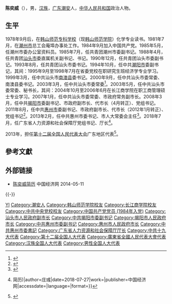 '''陈奕威'''（{{bd|1962年|4月||catIdx=Chen陈}}），男，[[汉族|汉族]]，[[广东|广东]][[潮安|潮安]]人，[[中华人民共和国|中华人民共和国]]政治人物。

== 生平 ==
1978年9月后，在[[韩山师范专科学校|韩山师范专科学校]]（现[[韩山师范学院|韩山师范学院]]）化学专业读书。1981年7月，在[[潮州市|潮州市]]总工会庵埠办事处工作。1984年9月加入中国共产党。1985年5月，任潮州市委办公室资料员。1985年7月，任共青团潮州市委副书记。1988年4月，任共青团[[汕头市|汕头市]]委直属机关副书记、书记。1990年12月，任共青团汕头市委副书记。1993年8月，任共青团汕头市委书记。1994年10月，任中共[[潮阳市|潮阳市]]委副书记，其间：1995年9月至1998年7月在省委党校在职研究生班经济学专业学习。1999年3月，任中共汕头市[[南澳县|南澳县]]委书记。2000年9月，任中共汕头市委常委、南澳县委书记。2003年3月，任中共汕头市委常委<ref>{{Cite web|url=http://hz.southcn.com/content/2016-11/30/content_160742719_2.htm|title=附详细简历！惠州新一届市委领导班子出炉|accessdate=2018-03-25|last=谢志清|work=惠州新闻_南方网|archive-date=2018-03-25|archive-url=https://web.archive.org/web/20180325111135/http://hz.southcn.com/content/2016-11/30/content_160742719_2.htm|dead-url=no}}</ref>。2003年5月，任中共汕头市委常委、秘书长，其间：2004年10月至2006年6月在长江商学院在职工商管理硕士专业学习。2007年1月，任中共汕头市委常委、市政府常务副市长。2008年3月，任中共[[揭阳市|揭阳市]]委副书记、市政府副市长、代市长（4月转正）、党组书记。2011年8月，任中共[[惠州市|惠州市]]委副书记、市政府副市长、代市长（2012年1月转正）、党组书记<ref>{{Cite web|url=http://www.chinanews.com/gn/2013/05-18/4832023.shtml|title=陈奕威当选广东惠州人大常委会主任 麦教猛任市长-中新网|accessdate=2018-03-25|last=chinanews|work=中国新闻网|archive-date=2018-03-25|archive-url=https://web.archive.org/web/20180325171412/http://www.chinanews.com/gn/2013/05-18/4832023.shtml|dead-url=no}}</ref>。2013年2月，任中共惠州市委书记、市人大常委会主任<ref>{{cite web|accessdate=2014-06-10|url=http://district.ce.cn/newarea/sddy/201302/08/t20130208_24106695.shtml|title=陈奕威接替黄业斌任惠州市委书记|publisher=中国经济网|archive-date=2014-05-03|archive-url=https://web.archive.org/web/20140503035543/http://district.ce.cn/newarea/sddy/201302/08/t20130208_24106695.shtml|dead-url=no}}</ref>。2018年7月，任广东省人力资源和社会保障厅党组书记、厅长<ref>{{Cite news|url=http://district.ce.cn/newarea/sddy/201807/27/t20180727_29868387.shtml|title=陈奕威任广东省人社厅厅长 黄汉标不再担任(图{{!}}简历)|author=庄彧|date=2018-07-27|work=|publisher=中国经济网|accessdate=|language=|format=}}</ref>。

2013年，担任[[第十二届全国人民代表大会|第十二届全国人民代表大会]]广东地区代表<ref>{{cite news|title=全国人大代表信息-陈奕威|url= http://210.82.31.1:8084/delegate/viewDelegate.action?dbid=121851|accessdate=2013-04-05|newspaper=全国人大网|archive-url=https://web.archive.org/web/20160602231410/http://www.npc.gov.cn/delegate/viewDelegate.action?dbid=121851|archive-date=2016-06-02|dead-url=yes}}</ref>。

== 參考文獻 ==
{{reflist}}

== 外部链接 ==
* [http://district.ce.cn/newarea/sddy/201304/19/t20130419_24307869.shtml 陈奕威简历 ] {{Wayback|url=http://district.ce.cn/newarea/sddy/201304/19/t20130419_24307869.shtml |date=20140829091805 }} 中国经济网 2014-05-11

{{-}}
{{start box}}
{{s-ppo|cpc}}
{{s-before|[[黄业斌|黄业斌]]}}
{{s-title|[[中国共产党惠州市委员会|中国共产党惠州市委员会]]书记|2013年2月－2018年6月}}
{{s-after|[[李贻伟|李贻伟]]}}
{{s-gov|prc}}
{{s-before|[[黄汉标_(1963年)|黄汉标]]}}
{{s-title|[[广东省人力资源和社会保障厅|广东省人力资源和社会保障厅]]厅长|2018年7月－}}
{{s-after|[[陈敏_(1965年)|陈敏]]}}
{{s-before|[[李汝求|李汝求]]}}
{{s-title|[[惠州市人民政府|惠州市人民政府]]市长|2011年8月－2013年4月}}
{{s-after|[[麦教猛|麦教猛]]}}
{{s-before|[[陈弘平|陈弘平]]}}
{{s-title|[[揭阳市人民政府|揭阳市人民政府]]市长|2008年3月－2011年8月}}
{{s-after|[[陈绿平|陈绿平]]}}
{{end box}}

{{Authority control}}
{{DEFAULTSORT:Chen陈}}
[[Category:陈姓|YI]]
[[Category:潮安人|Category:潮安人]]
[[Category:韩山师范学院校友|Category:韩山师范学院校友]]
[[Category:长江商学院校友|Category:长江商学院校友]]
[[Category:中共中央党校校友|Category:中共中央党校校友]]
[[Category:中国共产党党员_(1984年入党)|Category:中国共产党党员 (1984年入党)]]
[[Category:汕头市人民政府副市长|Category:汕头市人民政府副市长]]
[[Category:中共揭阳市委副书记|Category:中共揭阳市委副书记]]
[[Category:揭阳市人民政府市长|Category:揭阳市人民政府市长]]
[[Category:中共惠州市委副书记|Category:中共惠州市委副书记]]
[[Category:惠州市人民政府市长|Category:惠州市人民政府市长]]
[[Category:中共惠州市委書記|Category:中共惠州市委書記]]
[[Category:广东省人力资源和社会保障厅厅长|Category:广东省人力资源和社会保障厅厅长]]
[[Category:中共十九大代表|Category:中共十九大代表]]
[[Category:第十二届全国人大代表|Category:第十二届全国人大代表]]
[[Category:廣東省全國人民代表大會代表|Category:廣東省全國人民代表大會代表]]
[[Category:汉族全国人大代表|Category:汉族全国人大代表]]
[[Category:男性全国人大代表|Category:男性全国人大代表]]